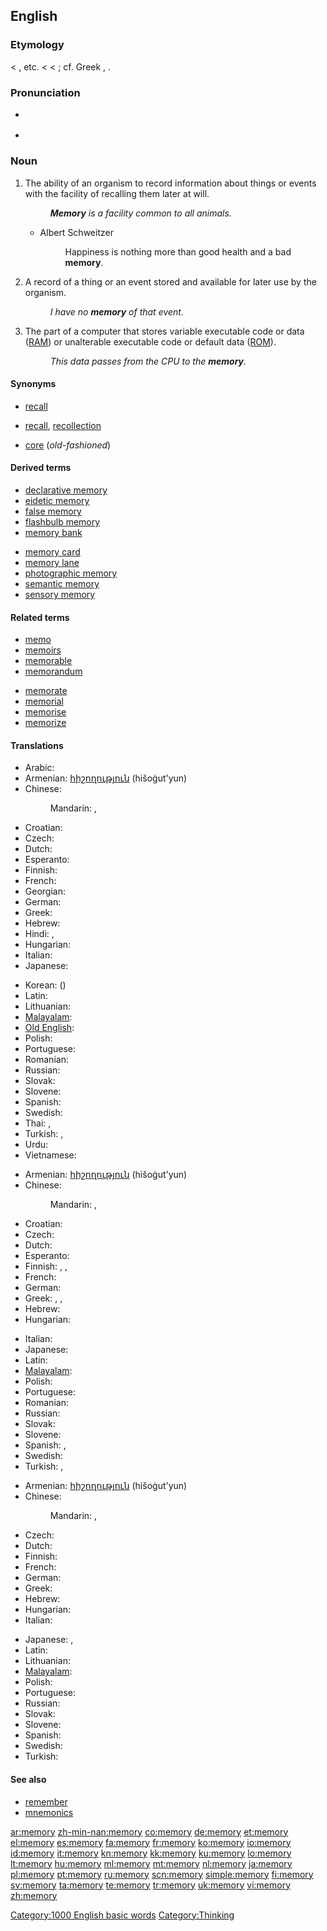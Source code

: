{{also|me morí}}
==English==
{{wikipedia}}
{{rank|Greek|island|special|935|memory|proved|plan|pain}}

===Etymology===
< {{etyl|xno}} {{term|memorie}}, {{etyl|fro}} {{term|memoire}} etc. < {{etyl|la}} {{term|memoria||the faculty of remembering, remembrance, memory, a historical account}} < {{term|memor||mindful, remembering}}; cf. Greek {{term|μέρμερος|sc=Grek||anxious}}, {{term|μέριμνα||sc=Grek|care, thought}}.

===Pronunciation===
* {{a|UK}} {{IPA|/ˈmɛməɹi/}}
* {{audio|en-us-memory.ogg|Audio (US)}}

===Noun===
{{en-noun|memor|ies|-}}

# {{uncountable}} The ability of an organism to record information about things or events with the facility of recalling them later at will.
#: '''''Memory''' is a facility common to all animals.''
#* {{rfdate}} Albert Schweitzer
#*: Happiness is nothing more than good health and a bad '''memory'''.
# A record of a thing or an event stored and available for later use by the organism.
#: ''I have no '''memory''' of that event.''
# {{computing}} The part of a computer that stores variable executable code or data ([[RAM]]) or unalterable executable code or default data ([[ROM]]).
#: ''This data passes from the CPU to the '''memory'''.''

====Synonyms====
* {{italbrac-colon|ability to recall}} [[recall]]
* {{italbrac-colon|stored record}} [[recall]], [[recollection]]
* {{italbrac-colon|RAM or ROM}} [[core]] (''old-fashioned'')

====Derived terms====
{{rel-top|Terms derived from ''memory''}}
* [[declarative memory]]
* [[eidetic memory]]
* [[false memory]]
* [[flashbulb memory]]
* [[memory bank]]
{{rel-mid}}
* [[memory card]]
* [[memory lane]]
* [[photographic memory]]
* [[semantic memory]]
* [[sensory memory]]
{{rel-bottom}}

====Related terms====
{{rel-top|Terms etymologically related to ''memory''}}
* [[memo]]
* [[memoir]]s
* [[memorable]]
* [[memorandum]]
{{rel-mid}}
* [[memorate]]
* [[memorial]]
* [[memorise]]
* [[memorize]]
{{rel-bottom}}

====Translations====
{{trans-top|ability to recall}}
* Arabic: {{t|ar|ذاكرة|f|tr=dhaakira}}
* Armenian: [[հիշողություն]] (hišoġut'yun)
* Chinese:
*: Mandarin: {{t-|cmn|記憶|sc=Hani}},  {{t-|cmn|记忆|tr=jìyì|sc=Hani}}
* Croatian: {{t-|hr|pamćenje|n|alt=pȃmćēnje}}
* Czech: {{t+|cs|paměť|f}}
* Dutch: {{t+|nl|geheugen|n}}
* Esperanto: {{t-|eo|memoro|xs=Esperanto}}
* Finnish: {{t+|fi|muisti}}
* French: {{t+|fr|mémoire|f}}
* Georgian: {{t|ka|მეხსიერება|tr=mexsiereba|sc=Geor|xs=Georgian}}
* German: {{t+|de|Gedächtnis|n}}
* Greek: {{t+|el|μνήμη|f|tr=mními}}
* Hebrew: {{t+|he|זכרון|m|tr=zikarón}}
* Hindi: {{t-|hi|स्मृति|f|tr=smr̥ti|xs=Hindi}},  {{t|hi|याद|tr=yād|xs=Hindi}}
* Hungarian: {{t|hu|emlékezet}}
* Italian: {{t+|it|memoria|f}}
* Japanese: {{t+|ja|記憶|tr=きおく, kioku}}
{{trans-mid}}
* Korean: {{t+|ko|기억|tr=gieok|sc=Hang}} ({{t+|ko|記憶|sc=Hani}})
* Latin: {{t-|la|memoria|f}}
* Lithuanian: {{t+|lt|atmintis|f|xs=Lithuanian}}
* [[Malayalam]]: {{t|ml|ഓര്‍മ്മശക്തി|tr=ormasakthi|sc=Mlym|xs=Malayalam}}
* [[Old English]]: {{t-|ang|gemynd|alt=ġemynd|xs=Old English}}
* Polish: {{t+|pl|pamięć|f}}
* Portuguese: {{t+|pt|memória|f}}
* Romanian: {{t-|ro|memorie|f}}
* Russian: {{t+|ru|память|f|tr=pámjat’}}
* Slovak: {{t-|sk|pamäť|f}}
* Slovene: {{t+|sl|spomin|m}}
* Spanish: {{t+|es|memoria|f}}
* Swedish: {{t+|sv|minne|n}}
* Thai: {{t|th|ความจำ|tr=kwaam-jam}},  {{t|th|ความทรงจำ|tr=kwaam-song-jam}}
* Turkish: {{t+|tr|hafıza}},  {{t+|tr|bellek}}
* Urdu: {{t-|ur|یاد|tr=yād|xs=Urdu}}
* Vietnamese: {{t+|vi|trí nhớ|xs=Vietnamese}}
{{trans-bottom}}

{{trans-top|stored record}}
* Armenian: [[հիշողություն]] (hišoġut'yun)
* Chinese:
*: Mandarin: {{t-|cmn|記憶|sc=Hani}},  {{t-|cmn|记忆|tr=jìyì|sc=Hani}}
* Croatian: {{t-|hr|sjećanje|n}}
* Czech: {{t-|cs|vzpomínka|f}}
* Dutch: {{t+|nl|herinnering|f}}
* Esperanto: {{t-|eo|memoro|xs=Esperanto}}
* Finnish: {{t-|fi|muistikuva}}, {{t+|fi|muisto}}, {{t+|fi|muisti}}
* French: {{t+|fr|souvenir|m}}
* German: {{t+|de|Erinnerung|f}}
* Greek: {{t+|el|ανάμνηση|f|tr=anámnisi}}, {{t+|el|θύμηση|f|tr=thýmisi}}, {{t+|el|μνήμη|f|tr=mními}}
* Hebrew: {{t+|he|זכרון|m|tr=zikarón}}
* Hungarian: {{t+|hu|emlék}}
{{trans-mid}}
* Italian: {{t+|it|memoria|f}}
* Japanese: {{t+|ja|記憶|tr=きおく, kioku}}
* Latin: {{t-|la|memoria|f}}
* [[Malayalam]]: {{t|ml|ഓര്‍മ്മ|tr=Orma|sc=Mlym|xs=Malayalam}}
* Polish: {{t+|pl|wspomnienie|n}}
* Portuguese: {{t+|pt|lembrança|f}}
* Romanian: {{t-|ro|amintire|f}}
* Russian: {{t+|ru|воспоминание|n|tr=vospominánije}}
* Slovak: {{t|sk|spomienka|f}}
* Slovene: {{t+|sl|spomin|m}}
* Spanish: {{t+|es|memoria|f}}, {{t-|es|recuerdo|m}}
* Swedish: {{t+|sv|minne|n}}
* Turkish: {{t|tr|hatıra}},  {{t+|tr|anı}}
{{trans-bottom}}

{{trans-top|RAM or ROM}}
* Armenian: [[հիշողություն]] (hišoġut'yun)
* Chinese:
*: Mandarin: {{t|cmn|內存|sc=Hani}},  {{t|cmn|内存|tr=nèicún|sc=Hani}}
* Czech: {{t+|cs|paměť|f}}
* Dutch: {{t+|nl|geheugen|n}}
* Finnish: {{t+|fi|muisti}}
* French: {{t+|fr|mémoire|f}}
* German: {{t+|de|Speicher|m}}
* Greek: {{t+|el|μνήμη|f|tr=mními}}
* Hebrew: {{t+|he|זכרון|m|tr=zikarón}}
* Hungarian: {{t+|hu|memória}}
* Italian: {{t+|it|memoria|f}}
{{trans-mid}}
* Japanese: {{t-|ja|メモリ|tr=memori}}, {{t-|ja|メモリー|tr=memorī}}
* Latin: {{t-|la|memoria|f}}
* Lithuanian: {{t+|lt|atmintinė|f|xs=Lithuanian}}
* [[Malayalam]]: {{t|ml|മെമ്മറി|tr=memmari|sc=Mlym|xs=Malayalam}}
* Polish: {{t+|pl|pamięć|f}}
* Portuguese: {{t+|pt|memória|f}}
* Russian: {{t+|ru|память|f|tr=pámjat’}}
* Slovak: {{t-|sk|pamäť|f}}
* Slovene: {{t+|sl|spomin|m}}
* Spanish: {{t+|es|memoria|f}}
* Swedish: {{t+|sv|minne|n}}
* Turkish: {{t+|tr|bellek}}
{{trans-bottom}}

====See also====
* [[remember]]
* [[mnemonics]]

[[Category:1000 English basic words]]
[[Category:Thinking]]

[[ar:memory]]
[[zh-min-nan:memory]]
[[co:memory]]
[[de:memory]]
[[et:memory]]
[[el:memory]]
[[es:memory]]
[[fa:memory]]
[[fr:memory]]
[[ko:memory]]
[[io:memory]]
[[id:memory]]
[[it:memory]]
[[kn:memory]]
[[kk:memory]]
[[ku:memory]]
[[lo:memory]]
[[lt:memory]]
[[hu:memory]]
[[ml:memory]]
[[mt:memory]]
[[nl:memory]]
[[ja:memory]]
[[pl:memory]]
[[pt:memory]]
[[ru:memory]]
[[scn:memory]]
[[simple:memory]]
[[fi:memory]]
[[sv:memory]]
[[ta:memory]]
[[te:memory]]
[[tr:memory]]
[[uk:memory]]
[[vi:memory]]
[[zh:memory]]